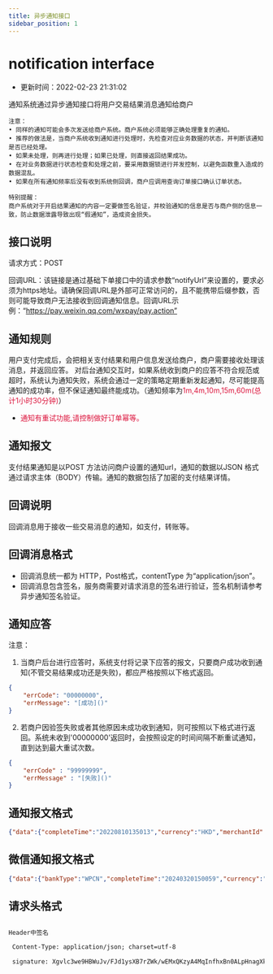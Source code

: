 ```yaml
---
title: 异步通知接口
sidebar_position: 1
---
```


# notification interface
* 更新时间：2022-02-23 21:31:02

通知系统通过异步通知接口将用户交易结果消息通知给商户
```
注意：
• 同样的通知可能会多次发送给商户系统。商户系统必须能够正确处理重复的通知。 
• 推荐的做法是，当商户系统收到通知进行处理时，先检查对应业务数据的状态，并判断该通知是否已经处理。
• 如果未处理，则再进行处理；如果已处理，则直接返回结果成功。
• 在对业务数据进行状态检查和处理之前，要采用数据锁进行并发控制，以避免函数重入造成的数据混乱。
• 如果在所有通知频率后没有收到系统侧回调，商户应调用查询订单接口确认订单状态。

特别提醒：
商户系统对于开启结果通知的内容一定要做签名验证，并校验通知的信息是否与商户侧的信息一致，防止数据泄露导致出现“假通知”，造成资金损失。

```
## 接口说明

请求方式：POST

回调URL：该链接是通过基础下单接口中的请求参数“notifyUrl”来设置的，要求必须为https地址。请确保回调URL是外部可正常访问的，且不能携带后缀参数，否则可能导致商户无法接收到回调通知信息。回调URL示例：“https://pay.weixin.qq.com/wxpay/pay.action”



## 通知规则
用户支付完成后，会把相关支付结果和用户信息发送给商户，商户需要接收处理该消息，并返回应答。
对后台通知交互时，如果系统收到商户的应答不符合规范或超时，系统认为通知失败，系统会通过一定的策略定期重新发起通知，尽可能提高通知的成功率，但不保证通知最终能成功。（通知频率为<font color="Crimson">1m,4m,10m,15m,60m(总计1小时30分钟)</font>）
+ <font color="Crimson">通知有重试功能,请控制做好订单幂等。</font>



## 通知报文

支付结果通知是以POST 方法访问商户设置的通知url，通知的数据以JSON 格式通过请求主体（BODY）传输。通知的数据包括了加密的支付结果详情。

## 回调说明
回调消息用于接收一些交易消息的通知，如支付，转账等。
## 回调消息格式
* 回调消息统一都为 HTTP，Post格式，contentType 为“application/json”。
* 回调消息包含签名，服务商需要对请求消息的签名进行验证，签名机制请参考 异步通知签名验证。

## 通知应答

注意：


1) 当商户后台进行应答时，系统支付将记录下应答的报文，只要商户成功收到通知(不管交易结果成功还是失败)，都应严格按照以下格式返回。

```json
{   
    "errCode": "00000000",
    "errMessage": "[成功]()"
}
```

2) 若商户因验签失败或者其他原因未成功收到通知，则可按照以下格式进行返回。系统未收到'00000000'返回时，会按照设定的时间间隔不断重试通知，直到达到最大重试次数。

````json
{
    "errCode" : "99999999",
    "errMessage" : "[失败]()"
}
````

## 通知报文格式
```json
{"data":{"completeTime":"20220810135013","currency":"HKD","merchantId":"1001000000002514","merchantOrderId":"20220810134800","orderAmount":"3.01","orderId":"1557242720127553536","payMethod":"ALIPAY_CN","status":"SUCCESS"},"errCode":"00000000","errMessage":"Success","isSuccess":true,"status":"SUCCESS","traceId":"0933def246872b6d"}

```

## 微信通知报文格式
```json
{"data":{"bankType":"WPCN","completeTime":"20240320150059","currency":"CNY","merchantId":"2022000000008454","merchantOrderId":"20240320150006","orderAmount":"1341.60","orderId":"4584348502244357","payMethod":"WEIXIN","status":"SUCCESS"},"errCode":"00000000","errMessage":"Success","isSuccess":true,"status":"SUCCESS","traceId":"3e0485700f2a0cb9"}

```


## 请求头格式
```html

Header中签名

 Content-Type: application/json; charset=utf-8

 signature: Xgvlc3we9HBWuJv/FJd1ysXB7rZWk/wEMxQKzyA4MqInfhxBn0ALpHnagXkEfwtKvCZ+QWbZTJ9Nyi0WAEagTo0GjwQnY0sJO5fF8bGhNvpKTES+Ljd5iirudH8zyPj8u0F25J3ifo8NHLOGzyoTXtLwkOpq6Ul0tgXwJvKUlKE=

```